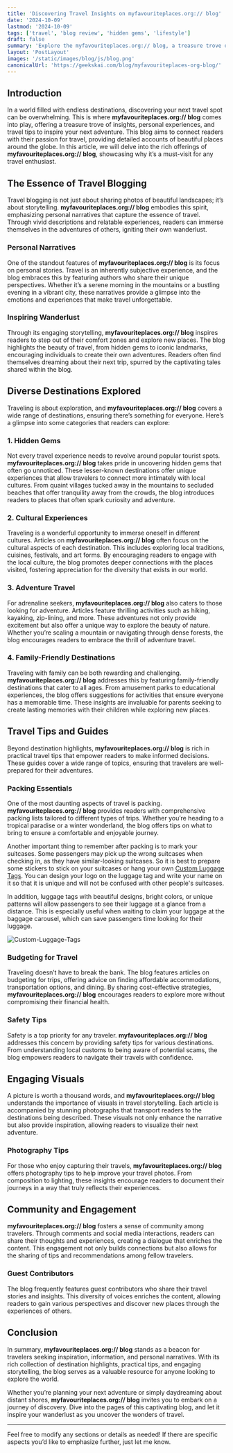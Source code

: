 ```yaml
---
title: 'Discovering Travel Insights on myfavouriteplaces.org:// blog'
date: '2024-10-09'
lastmod: '2024-10-09'
tags: ['travel', 'blog review', 'hidden gems', 'lifestyle']
draft: false
summary: 'Explore the myfavouriteplaces.org:// blog, a treasure trove of travel inspiration, unique destinations, and practical tips for exploring the world.'
layout: 'PostLayout'
images: '/static/images/blog/js/blog.png'
canonicalUrl: 'https://geekskai.com/blog/myfavouriteplaces-org-blog/'
---
```


## Introduction

In a world filled with endless destinations, discovering your next travel spot can be overwhelming. This is where **myfavouriteplaces.org:// blog** comes into play, offering a treasure trove of insights, personal experiences, and travel tips to inspire your next adventure. This blog aims to connect readers with their passion for travel, providing detailed accounts of beautiful places around the globe. In this article, we will delve into the rich offerings of **myfavouriteplaces.org:// blog**, showcasing why it’s a must-visit for any travel enthusiast.

## The Essence of Travel Blogging

Travel blogging is not just about sharing photos of beautiful landscapes; it’s about storytelling. **myfavouriteplaces.org:// blog** embodies this spirit, emphasizing personal narratives that capture the essence of travel. Through vivid descriptions and relatable experiences, readers can immerse themselves in the adventures of others, igniting their own wanderlust.

### Personal Narratives

One of the standout features of **myfavouriteplaces.org:// blog** is its focus on personal stories. Travel is an inherently subjective experience, and the blog embraces this by featuring authors who share their unique perspectives. Whether it’s a serene morning in the mountains or a bustling evening in a vibrant city, these narratives provide a glimpse into the emotions and experiences that make travel unforgettable.

### Inspiring Wanderlust

Through its engaging storytelling, **myfavouriteplaces.org:// blog** inspires readers to step out of their comfort zones and explore new places. The blog highlights the beauty of travel, from hidden gems to iconic landmarks, encouraging individuals to create their own adventures. Readers often find themselves dreaming about their next trip, spurred by the captivating tales shared within the blog.

## Diverse Destinations Explored

Traveling is about exploration, and **myfavouriteplaces.org:// blog** covers a wide range of destinations, ensuring there’s something for everyone. Here’s a glimpse into some categories that readers can explore:

### 1. Hidden Gems

Not every travel experience needs to revolve around popular tourist spots. **myfavouriteplaces.org:// blog** takes pride in uncovering hidden gems that often go unnoticed. These lesser-known destinations offer unique experiences that allow travelers to connect more intimately with local cultures. From quaint villages tucked away in the mountains to secluded beaches that offer tranquility away from the crowds, the blog introduces readers to places that often spark curiosity and adventure.

### 2. Cultural Experiences

Traveling is a wonderful opportunity to immerse oneself in different cultures. Articles on **myfavouriteplaces.org:// blog** often focus on the cultural aspects of each destination. This includes exploring local traditions, cuisines, festivals, and art forms. By encouraging readers to engage with the local culture, the blog promotes deeper connections with the places visited, fostering appreciation for the diversity that exists in our world.

### 3. Adventure Travel

For adrenaline seekers, **myfavouriteplaces.org:// blog** also caters to those looking for adventure. Articles feature thrilling activities such as hiking, kayaking, zip-lining, and more. These adventures not only provide excitement but also offer a unique way to explore the beauty of nature. Whether you’re scaling a mountain or navigating through dense forests, the blog encourages readers to embrace the thrill of adventure travel.

### 4. Family-Friendly Destinations

Traveling with family can be both rewarding and challenging. **myfavouriteplaces.org:// blog** addresses this by featuring family-friendly destinations that cater to all ages. From amusement parks to educational experiences, the blog offers suggestions for activities that ensure everyone has a memorable time. These insights are invaluable for parents seeking to create lasting memories with their children while exploring new places.

## Travel Tips and Guides

Beyond destination highlights, **myfavouriteplaces.org:// blog** is rich in practical travel tips that empower readers to make informed decisions. These guides cover a wide range of topics, ensuring that travelers are well-prepared for their adventures.

### Packing Essentials

One of the most daunting aspects of travel is packing. **myfavouriteplaces.org:// blog** provides readers with comprehensive packing lists tailored to different types of trips. Whether you’re heading to a tropical paradise or a winter wonderland, the blog offers tips on what to bring to ensure a comfortable and enjoyable journey.

Another important thing to remember after packing is to mark your suitcases. Some passengers may pick up the wrong suitcases when checking in, as they have similar-looking suitcases. So it is best to prepare some stickers to stick on your suitcases or hang your own [Custom Luggage Tags](http://www.gs-jj.com/luggage-tags/Custom-Luggage-Tags). You can design your logo on the luggage tag and write your name on it so that it is unique and will not be confused with other people's suitcases. 

In addition, luggage tags with beautiful designs, bright colors, or unique patterns will allow passengers to see their luggage at a glance from a distance. This is especially useful when waiting to claim your luggage at the baggage carousel, which can save passengers time looking for their luggage.

![Custom-Luggage-Tags](/static/images/blog/js/Custom-Luggage-Tags.jpg)

### Budgeting for Travel

Traveling doesn’t have to break the bank. The blog features articles on budgeting for trips, offering advice on finding affordable accommodations, transportation options, and dining. By sharing cost-effective strategies, **myfavouriteplaces.org:// blog** encourages readers to explore more without compromising their financial health.

### Safety Tips

Safety is a top priority for any traveler. **myfavouriteplaces.org:// blog** addresses this concern by providing safety tips for various destinations. From understanding local customs to being aware of potential scams, the blog empowers readers to navigate their travels with confidence.

## Engaging Visuals

A picture is worth a thousand words, and **myfavouriteplaces.org:// blog** understands the importance of visuals in travel storytelling. Each article is accompanied by stunning photographs that transport readers to the destinations being described. These visuals not only enhance the narrative but also provide inspiration, allowing readers to visualize their next adventure.

### Photography Tips

For those who enjoy capturing their travels, **myfavouriteplaces.org:// blog** offers photography tips to help improve your travel photos. From composition to lighting, these insights encourage readers to document their journeys in a way that truly reflects their experiences.

## Community and Engagement

**myfavouriteplaces.org:// blog** fosters a sense of community among travelers. Through comments and social media interactions, readers can share their thoughts and experiences, creating a dialogue that enriches the content. This engagement not only builds connections but also allows for the sharing of tips and recommendations among fellow travelers.

### Guest Contributors

The blog frequently features guest contributors who share their travel stories and insights. This diversity of voices enriches the content, allowing readers to gain various perspectives and discover new places through the experiences of others.

## Conclusion

In summary, **myfavouriteplaces.org:// blog** stands as a beacon for travelers seeking inspiration, information, and personal narratives. With its rich collection of destination highlights, practical tips, and engaging storytelling, the blog serves as a valuable resource for anyone looking to explore the world. 

Whether you’re planning your next adventure or simply daydreaming about distant shores, **myfavouriteplaces.org:// blog** invites you to embark on a journey of discovery. Dive into the pages of this captivating blog, and let it inspire your wanderlust as you uncover the wonders of travel.

---

Feel free to modify any sections or details as needed! If there are specific aspects you’d like to emphasize further, just let me know.

